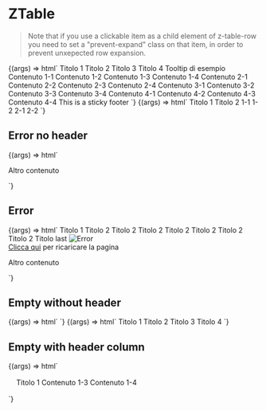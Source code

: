 
<Meta
  title="ZTable"
  component="z-table"
/>

# ZTable

> Note that if you use a clickable item as a child element of z-table-row you need to set a "prevent-expand" class on that item, in order to prevent unxepected row expansion.

<Canvas>
  <Story
    name="ZTable"
    args={{
      bordered: true,
      columnSticky: false,
      headerSticky: false,
    }}
  >
    {(args) => html`<z-table
      bordered="${args.bordered}"
      column-sticky="${args.columnSticky}"
      header-sticky="${args.headerSticky}"
    >
      <z-table-head>
        <z-table-header-row>
          <z-table-header>
            <span>Titolo 1</span>
          </z-table-header>
          <z-table-header>
            <span>Titolo 2</span>
          </z-table-header>
          <z-table-header>
            <span>Titolo 3</span>
          </z-table-header>
          <z-table-header>
            <span>Titolo 4</span>
          </z-table-header>
        </z-table-header-row>
      </z-table-head>
      <z-table-body>
        <z-table-row>
          <z-table-cell>
            <z-popover
              position="top"
              open="true"
              bind-to="#sample-element"
            >
              Tooltip di esempio
            </z-popover>
            <span id="sample-element">Contenuto 1-1</span>
          </z-table-cell>
          <z-table-cell>
            <span>Contenuto 1-2</span>
          </z-table-cell>
          <z-table-cell>
            <span>Contenuto 1-3</span>
          </z-table-cell>
          <z-table-cell>
            <span>Contenuto 1-4</span>
          </z-table-cell>
        </z-table-row>
        <z-table-row>
          <z-table-cell>
            <span>Contenuto 2-1</span>
          </z-table-cell>
          <z-table-cell>
            <span>Contenuto 2-2</span>
          </z-table-cell>
          <z-table-cell>
            <span>Contenuto 2-3</span>
          </z-table-cell>
          <z-table-cell>
            <span>Contenuto 2-4</span>
          </z-table-cell>
        </z-table-row>
        <z-table-row>
          <z-table-cell>
            <span>Contenuto 3-1</span>
          </z-table-cell>
          <z-table-cell>
            <span>Contenuto 3-2</span>
          </z-table-cell>
          <z-table-cell>
            <span>Contenuto 3-3</span>
          </z-table-cell>
          <z-table-cell>
            <span>Contenuto 3-4</span>
          </z-table-cell>
        </z-table-row>
        <z-table-row>
          <z-table-cell>
            <span>Contenuto 4-1</span>
          </z-table-cell>
          <z-table-cell>
            <span>Contenuto 4-2</span>
          </z-table-cell>
          <z-table-cell>
            <span>Contenuto 4-3</span>
          </z-table-cell>
          <z-table-cell>
            <span>Contenuto 4-4</span>
          </z-table-cell>
        </z-table-row>
      </z-table-body>
      <z-table-sticky-footer slot="sticky-footer">
        <span>This is a sticky footer</span>
      </z-table-sticky-footer>
    </z-table>`}
  </Story>
</Canvas>

<Canvas>
  <Story
    name="Padding"
    argTypes={{
      padding: {
        control: {type: "select"},
        options: Object.values(Size),
      },
    }}
    args={{
      padding: Size.MEDIUM,
    }}
  >
    {(args) => html`
      <z-table bordered="true">
        <z-table-body>
          <z-table-head>
            <z-table-header-row>
              <z-table-header padding="${args.padding}">
                <span>Titolo 1</span>
              </z-table-header>
              <z-table-header padding="${args.padding}">
                <span>Titolo 2</span>
              </z-table-header>
            </z-table-header-row>
          </z-table-head>
          <z-table-row>
            <z-table-cell padding="${args.padding}">
              <span>1-1</span>
            </z-table-cell>
            <z-table-cell padding="${args.padding}">
              <span>1-2</span>
            </z-table-cell>
          </z-table-row>
          <z-table-row>
            <z-table-cell padding="${args.padding}">
              <span>2-1</span>
            </z-table-cell>
            <z-table-cell padding="${args.padding}">
              <span>2-2</span>
            </z-table-cell>
          </z-table-row>
        </z-table-body>
      </z-table>
    `}
  </Story>
</Canvas>

## Error no header

<Canvas>
  <Story
    name="Error no header"
    args={{
      lines: 6,
      errorMessage: "Siamo spiacenti, non siamo riusciti a caricare il contenuto richiesto",
    }}
  >
    {(args) => html`
      <z-table
        error="true"
        lines="${args.lines}"
        error-message="${args.errorMessage}"
      >
      </z-table>
      <p>Altro contenuto</p>
    `}
  </Story>
</Canvas>

## Error

<Canvas>
  <Story
    name="Error"
    args={{
      lines: 6,
      errorMessage: "Siamo spiacenti, non siamo riusciti a caricare il contenuto richiesto",
    }}
  >
    {(args) => html`
      <z-table
        bordered="true"
        error="true"
        lines="${args.lines}"
        error-message="${args.errorMessage}"
      >
        <z-table-head slot="table-header">
          <z-table-header-row>
            <z-table-header>
              <span>Titolo 1</span>
            </z-table-header>
            <z-table-header>
              <span>Titolo 2</span>
            </z-table-header>
            <z-table-header>
              <span>Titolo 2</span>
            </z-table-header>
            <z-table-header>
              <span>Titolo 2</span>
            </z-table-header>
            <z-table-header>
              <span>Titolo 2</span>
            </z-table-header>
            <z-table-header>
              <span>Titolo 2</span>
            </z-table-header>
            <z-table-header>
              <span>Titolo 2</span>
            </z-table-header>
            <z-table-header>
              <span>Titolo 2</span>
            </z-table-header>
            <z-table-header>
              <span>Titolo last</span>
            </z-table-header>
          </z-table-header-row>
        </z-table-head>
        <img
          src="./images/png/zanichelli-error-image.png"
          slot="error-image"
          alt="Error"
        />
        <div slot="error-action">
          <span class="body-4">
            <a
              href="#"
              target="_blank"
              >Clicca qui</a
            >
            per ricaricare la pagina
          </span>
        </div>
      </z-table>
      <p>Altro contenuto</p>
    `}
  </Story>
</Canvas>

## Empty without header

<Canvas>
  <Story
    name="Empty without header"
    args={{
      bordered: false,
      callToActionLabel: "Action 1",
      callToActionTwoLabel: "Action 2",
      message: "Siamo spiacenti, al momento non sono presenti dati da visualizzare",
      subtitle: "Eventuale testo",
    }}
  >
    {(args) => html`<z-table
      bordered="${args.bordered}"
      .callToActionLabel="${args.callToActionLabel}"
      .callToActionTwoLabel="${args.callToActionTwoLabel}"
      empty="true"
      message="${args.message}"
      subtitle="${args.subtitle}"
    >
    </z-table>`}
  </Story>
</Canvas>

<Canvas>
  <Story
    name="Empty"
    args={{
      bordered: true,
      callToActionLabel: "Action 1",
      callToActionTwoLabel: "Action 2",
      message: "Siamo spiacenti, al momento non sono presenti dati da visualizzare",
      subtitle: "Eventuale testo",
    }}
  >
    {(args) => html`<z-table
      bordered="${args.bordered}"
      .callToActionLabel="${args.callToActionLabel}"
      .callToActionTwoLabel="${args.callToActionTwoLabel}"
      message="${args.message}"
      subtitle="${args.subtitle}"
      empty="true"
    >
      <z-table-head slot="table-header">
        <z-table-header-row>
          <z-table-header>
            <span>Titolo 1</span>
          </z-table-header>
          <z-table-header>
            <span>Titolo 2</span>
          </z-table-header>
          <z-table-header>
            <span>Titolo 3</span>
          </z-table-header>
          <z-table-header>
            <span>Titolo 4</span>
          </z-table-header>
        </z-table-header-row>
      </z-table-head>
    </z-table>`}
  </Story>
</Canvas>

## Empty with header column

<Canvas>
  <Story
    name="Empty with header column"
    args={{
      bordered: false,
      callToActionLabel: "Action 1",
      callToActionTwoLabel: "Action 2",
      message: "Siamo spiacenti, al momento non sono presenti dati da visualizzare",
      subtitle: "Eventuale testo",
    }}
  >
    {(args) => html`<div style="background-color: var(--gray200); padding: 16px">
      <z-table
        bordered="${args.bordered}"
        .callToActionLabel="${args.callToActionLabel}"
        .callToActionTwoLabel="${args.callToActionTwoLabel}"
        message="${args.message}"
        subtitle="${args.subtitle}"
        empty="true"
      >
        <z-table-head slot="table-header">
          <z-table-header-row>
            <z-table-header>
              <span>Titolo 1</span>
            </z-table-header>
          </z-table-header-row>
        </z-table-head>
        <z-table-body slot="table-body">
          <z-table-row>
            <z-table-cell>
              <z-avatar
                text="AS"
                size="medium"
                background-color="avatar-C13"
                style="color: var(--color-text-inverse)"
              ></z-avatar>
              <span>Contenuto 1-3</span>
            </z-table-cell>
          </z-table-row>
          <z-table-row>
            <z-table-cell>
              <z-avatar
                text="AS"
                size="medium"
                background-color="avatar-C14"
                style="color: var(--color-text-inverse)"
              ></z-avatar>
              <span>Contenuto 1-4</span>
            </z-table-cell>
          </z-table-row>
        </z-table-body>
      </z-table>
    </div>`}
  </Story>
</Canvas>

<ArgsTable of="z-table" />
